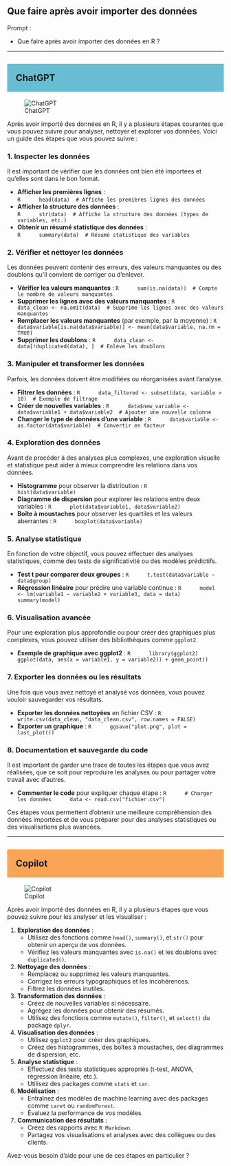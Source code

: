 ## Que faire après avoir importer des données

::: {.callout-note appearance="simple"}
Prompt : 

* Que faire après avoir importer des données en R ?


:::

----

## ChatGPT {style="background-color: #69bdd2; padding: 20px;"}
![ChatGPT](../img/ChatGPT.PNG)

Après avoir importé des données en R, il y a plusieurs étapes courantes que vous pouvez suivre pour analyser, nettoyer et explorer vos données. Voici un guide des étapes que vous pouvez suivre :

### 1. **Inspecter les données**
   Il est important de vérifier que les données ont bien été importées et qu'elles sont dans le bon format.

   - **Afficher les premières lignes** :  
     ```R
     head(data)  # Affiche les premières lignes des données
     ```
   - **Afficher la structure des données** :  
     ```R
     str(data)  # Affiche la structure des données (types de variables, etc.)
     ```
   - **Obtenir un résumé statistique des données** :  
     ```R
     summary(data)  # Résumé statistique des variables
     ```

### 2. **Vérifier et nettoyer les données**
   Les données peuvent contenir des erreurs, des valeurs manquantes ou des doublons qu'il convient de corriger ou d'enlever.

   - **Vérifier les valeurs manquantes** :
     ```R
     sum(is.na(data))  # Compte le nombre de valeurs manquantes
     ```
   - **Supprimer les lignes avec des valeurs manquantes** :
     ```R
     data_clean <- na.omit(data)  # Supprime les lignes avec des valeurs manquantes
     ```
   - **Remplacer les valeurs manquantes** (par exemple, par la moyenne) :
     ```R
     data$variable[is.na(data$variable)] <- mean(data$variable, na.rm = TRUE)
     ```
   - **Supprimer les doublons** :
     ```R
     data_clean <- data[!duplicated(data), ]  # Enlève les doublons
     ```

### 3. **Manipuler et transformer les données**
   Parfois, les données doivent être modifiées ou réorganisées avant l'analyse.

   - **Filtrer les données** :
     ```R
     data_filtered <- subset(data, variable > 10)  # Exemple de filtrage
     ```
   - **Créer de nouvelles variables** :
     ```R
     data$new_variable <- data$variable1 + data$variable2  # Ajouter une nouvelle colonne
     ```
   - **Changer le type de données d'une variable** :
     ```R
     data$variable <- as.factor(data$variable)  # Convertir en facteur
     ```

### 4. **Exploration des données**
   Avant de procéder à des analyses plus complexes, une exploration visuelle et statistique peut aider à mieux comprendre les relations dans vos données.

   - **Histogramme** pour observer la distribution :
     ```R
     hist(data$variable)
     ```
   - **Diagramme de dispersion** pour explorer les relations entre deux variables :
     ```R
     plot(data$variable1, data$variable2)
     ```
   - **Boîte à moustaches** pour observer les quartiles et les valeurs aberrantes :
     ```R
     boxplot(data$variable)
     ```

### 5. **Analyse statistique**
   En fonction de votre objectif, vous pouvez effectuer des analyses statistiques, comme des tests de significativité ou des modèles prédictifs.

   - **Test t pour comparer deux groupes** :
     ```R
     t.test(data$variable ~ data$group)
     ```
   - **Régression linéaire** pour prédire une variable continue :
     ```R
     model <- lm(variable1 ~ variable2 + variable3, data = data)
     summary(model)
     ```

### 6. **Visualisation avancée**
   Pour une exploration plus approfondie ou pour créer des graphiques plus complexes, vous pouvez utiliser des bibliothèques comme `ggplot2`.

   - **Exemple de graphique avec ggplot2** :
     ```R
     library(ggplot2)
     ggplot(data, aes(x = variable1, y = variable2)) + geom_point()
     ```

### 7. **Exporter les données ou les résultats**
   Une fois que vous avez nettoyé et analysé vos données, vous pouvez vouloir sauvegarder vos résultats.

   - **Exporter les données nettoyées** en fichier CSV :
     ```R
     write.csv(data_clean, "data_clean.csv", row.names = FALSE)
     ```
   - **Exporter un graphique** :
     ```R
     ggsave("plot.png", plot = last_plot())
     ```

### 8. **Documentation et sauvegarde du code**
   Il est important de garder une trace de toutes les étapes que vous avez réalisées, que ce soit pour reproduire les analyses ou pour partager votre travail avec d'autres.

   - **Commenter le code** pour expliquer chaque étape :
     ```R
     # Charger les données
     data <- read.csv("fichier.csv")
     ```

Ces étapes vous permettent d'obtenir une meilleure compréhension des données importées et de vous préparer pour des analyses statistiques ou des visualisations plus avancées.

----

## Copilot {style="background-color: #faa555; padding: 20px;"}
![Copilot](../img/copilot.PNG)

Après avoir importé des données en R, il y a plusieurs étapes que vous pouvez suivre pour les analyser et les visualiser :

1. **Exploration des données** :
   - Utilisez des fonctions comme `head()`, `summary()`, et `str()` pour obtenir un aperçu de vos données.
   - Vérifiez les valeurs manquantes avec `is.na()` et les doublons avec `duplicated()`.

2. **Nettoyage des données** :
   - Remplacez ou supprimez les valeurs manquantes.
   - Corrigez les erreurs typographiques et les incohérences.
   - Filtrez les données inutiles.

3. **Transformation des données** :
   - Créez de nouvelles variables si nécessaire.
   - Agrégez les données pour obtenir des résumés.
   - Utilisez des fonctions comme `mutate()`, `filter()`, et `select()` du package `dplyr`.

4. **Visualisation des données** :
   - Utilisez `ggplot2` pour créer des graphiques.
   - Créez des histogrammes, des boîtes à moustaches, des diagrammes de dispersion, etc.

5. **Analyse statistique** :
   - Effectuez des tests statistiques appropriés (t-test, ANOVA, régression linéaire, etc.).
   - Utilisez des packages comme `stats` et `car`.

6. **Modélisation** :
   - Entraînez des modèles de machine learning avec des packages comme `caret` ou `randomForest`.
   - Évaluez la performance de vos modèles.

7. **Communication des résultats** :
   - Créez des rapports avec `R Markdown`.
   - Partagez vos visualisations et analyses avec des collègues ou des clients.

Avez-vous besoin d'aide pour une de ces étapes en particulier ?
